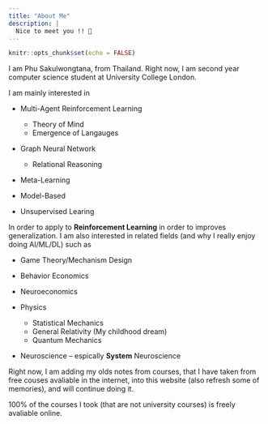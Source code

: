 ```yaml
---
title: "About Me"
description: |
  Nice to meet you !! 🎉
---
```


```r
knitr::opts_chunk$set(echo = FALSE)
```

I am Phu Sakulwongtana, from Thailand. Right now, I am second year computer science student at University College London.

I am mainly interested in 

  * Multi-Agent Reinforcement Learning
  
    * Theory of Mind 
    * Emergence of Langauges 
    
  * Graph Neural Network
  
    * Relational Reasoning 
    
  * Meta-Learning
  * Model-Based
  * Unsupervised Learing 

In order to apply to __Reinforcement Learning__ in order to improves generalization. I am also interested in related fields (and why I really enjoy doing AI/ML/DL) such as 

  * Game Theory/Mechanism Design
  * Behavior Economics
  * Neuroeconomics 
  * Physics
  
    * Statistical Mechanics 
    * General Relativity (My childhood dream)
    * Quantum Mechanics 
    
  * Neuroscience -- espically __System__ Neuroscience
  
Right now, I am adding my olds notes from courses, that I have taken from free couses avaliable in the internet, into this website (also refresh some of memories), and will continue doing it. 

100% of the courses I took (that are not university courses) is freely avaliable online.
